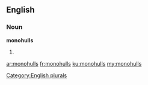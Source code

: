 ==English==

===Noun===
'''monohulls'''

# {{plural of|monohull}}

[[Category:English plurals]]

[[ar:monohulls]]
[[fr:monohulls]]
[[ku:monohulls]]
[[my:monohulls]]
